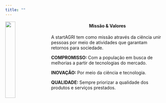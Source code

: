 ```yaml
---
title: ""
---
```


<body>
<img class = "svg logo" src="logo.PNG" style="width:25%; border:0px solid; margin-right: 20px" align="left">

<h4><center><strong>Missão & Valores</strong></center></h4>


A startAGRI tem como missão através da ciência unir pessoas por meio de atividades que garantam retornos para sociedade. 


<strong>COMPROMISSO: </strong>
Com a população em busca de melhorias a partir de tecnologias do mercado.

<strong>INOVAÇÃO: </strong>
Por meio da ciência e tecnologia.

<strong>QUALIDADE: </strong>
Sempre priorizar a qualidade dos produtos e serviços prestados. 
</body>